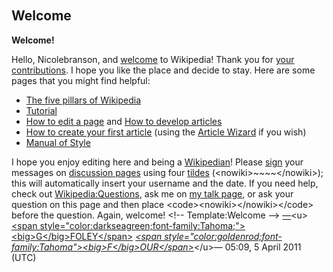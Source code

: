 <article id="31397434" title=User talk:Nicolebranson>
	<talkpage id="31397434" title="User talk:Nicolebranson">

== Welcome ==
'''Welcome!'''

Hello, Nicolebranson, and [[Wikipedia:Introduction|welcome]] to Wikipedia! Thank you for [[Special:Contributions/Nicolebranson|your contributions]]. I hope you like the place and decide to stay. Here are some pages that you might find helpful:
*[[Wikipedia:Five pillars|The five pillars of Wikipedia]]
*[[Wikipedia:Tutorial|Tutorial]]
*[[Wikipedia:How to edit a page|How to edit a page]] and [[Wikipedia:Article development|How to develop articles]]
*[[Wikipedia:Your first article|How to create your first article]] (using the [[Wikipedia:Article wizard|Article Wizard]] if you wish)
*[[Wikipedia:Manual of Style|Manual of Style]]
I hope you enjoy editing here and being a [[Wikipedia:Wikipedians|Wikipedian]]! Please [[Wikipedia:Signatures|sign]] your messages on [[Help:Using talk pages|discussion page]]s using four [[tilde]]s (&lt;nowiki&gt;~~~~&lt;/nowiki&gt;); this will automatically insert your username and the date. If you need help, check out [[Wikipedia:Questions]], ask me on [[user talk:Gfoley4|my talk page]], or ask your question on this page and then place &lt;code&gt;&lt;nowiki&gt;{{help me}}&lt;/nowiki&gt;&lt;/code&gt; before the question. Again, welcome! &lt;!-- Template:Welcome --&gt; 
[[Special:Contributions/Gfoley4|—]]&lt;u&gt;[[User:Gfoley4|&lt;span style=&quot;color:darkseagreen;font-family:Tahoma;&quot;&gt;&lt;big&gt;G&lt;/big&gt;FOLEY&lt;/span&gt;]] [[User talk:Gfoley4|''&lt;span style=&quot;color:goldenrod;font-family:Tahoma&quot;&gt;&lt;big&gt;F&lt;/big&gt;OUR&lt;/span&gt;'']]&lt;/u&gt;— 05:09, 5 April 2011 (UTC)
	</talkpage>
</article>